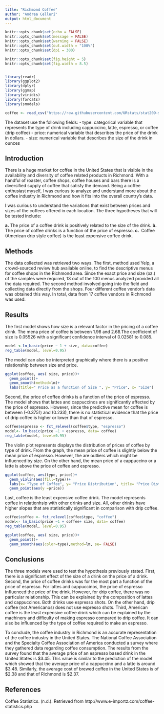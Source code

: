 ```yaml
---
title: "Richmond Coffee"
author: "Andrea Celleri"
output: html_document
---
```


```r
knitr::opts_chunk$set(echo = FALSE)
knitr::opts_chunk$set(message = FALSE)
knitr::opts_chunk$set(warning = FALSE)
knitr::opts_chunk$set(out.width = "100%")
knitr::opts_chunk$set(dpi = 300)

knitr::opts_chunk$set(fig.height = 5)
knitr::opts_chunk$set(fig.width = 8.5)


library(readr)
library(ggplot2)
library(dplyr)
library(ggmap)
library(viridis)
library(forcats)
library(smodels)
```


```r
coffee <- read_csv("https://raw.githubusercontent.com/URstats/stat209-s18-andreacelleri/master/coffee.csv")
```

The dataset use the following fields:
- type: categorical variable that represents the type of drink including cappuccino, latte, espresso, or coffee (drip coffee) 
- price: numerical variable that describes the price of the drink in dollars. 
- size: numerical variable that describes the size of the drink in ounces  


## Introduction

There is a huge market for coffee in the United States that is visible in the availability and diversity of coffee related products in Richmond. With a handful of roaster, coffee shops, coffee houses and bars there is a diversified supply of coffee that satisfy the demand. Being a coffee enthusiast myself, I was curious to analyze and understand more about the coffee industry in Richmond and how it fits into the overall country’s data.

I was curious to understand the variations that exist between prices and sizes of the coffees offered in each location. The three hypotheses that will be tested include:


**a.**	The price of a coffee drink is positively related to the size of the drink.
**b.**	The price of coffee drinks is a function of the price of espresso.
**c. **	Coffee (American drip style coffee) is the least expensive coffee drink. 



## Methods

The data collected was retrieved two ways. The first, method used Yelp, a crowd-sourced review hub available online, to find the descriptive menus for coffee shops in the Richmond area. Since the exact price and size (oz.) of the samples were required, 13 out of the 100 menus analyzed provided all the data required. The second method involved going into the field and collecting data directly from the shops. Four different coffee vendor’s data was obtained this way. In total, data from 17 coffee vendors in Richmond was used.


## Results

The first model shows how size is a relevant factor in the pricing of a coffee drink. The mena price of coffee is between 1.98 and 2.68.The coefficient of size is 0.05526 with a significant confidence interval of 0.02581 to 0.085. 


```r
model <-lm_basic(price ~ 1 + size, data=coffee)
reg_table(model, level=0.95)

```

The model can also be interpreted graphically where there is a positive relationship between size and price. 

```r
ggplot(coffee, aes( size, price))+
  geom_point()+ 
  geom_smooth(method=lm)+
  labs(title=" Price as a function of Size ", y= "Price", x= "Size")
```


Second, the price of coffee drinks is a function of the price of espresso. The model shows that lattes and cappuccinos are significantly affected by the price of espresso. However, since the predictive mean for coffee is between (-0.3751) and (0.233), there is no statistical evidence that the price of drip coffee is higher or lower than that of espresso. 


```r
coffee$espresso <- fct_relevel(coffee$type, "espresso")
model<- lm_basic(price ~1 + espresso, data= coffee)
reg_table(model, level=0.95)
```

The violin plot represents displays the distribution of prices of coffee by type of drink. From the graph, the mean price of coffee is slightly below the mean price of espresso. However, the are outliers which might be influenced by size. On the other hand, the mean price of a cappuccino or a latte is above the price of coffee and espresso. 

```r
ggplot(coffee, aes(type, price))+
  geom_violin(aes(fill=type))+ 
  labs(x= "Type of Coffee", y= "Price Distribution", title= "Price Distribution for Coffee in Richmond") +
  geom_point(aes(y =price))


```


Last, coffee is the least expensive coffee drink. The model represents coffee in relationhsip with other drinks and size. All, other drinks have higher slopes that are statistically significant in comparison with drip coffee. 

```r
coffee$coffee <- fct_relevel(coffee$type, "coffee")
model<- lm_basic(price ~1 + coffee+ size, data= coffee)
reg_table(model, level=0.95)
```



```r
ggplot(coffee, aes( size, price))+
  geom_point()+ 
  geom_smooth(aes(color=type),method=lm, se= FALSE)
```




## Conclusions

The three models were used to test the hypothesis previously stated. First, there is a significant effect of the size of a drink on the price of a drink. Second, the price of coffee drinks was for the most part a function of the price of espresso. For lattes and cappuccinos, the price of espresso influenced the price of the drink. However, for drip coffee, there was no particular relationship. This can be explained by the composition of lattes and cappuccinos. Both drinks use espresso shots. On the other hand, drip coffee (not Americanos) does not use espresso shots. 
Third, American coffee is the least expensive coffee drink which can be explained by the machinery and difficulty of making espresso compared to drip coffee. It can also be influenced by the type of coffee required to make an espresso. 

To conclude, the coffee industry in Richmond is an accurate representation of the coffee industry in the United States. The National Coffee Association and the Specialty Coffee Association of America conducted a survey where they gathered data regarding coffee consumption. The results from the survey found that the average price of an espresso based drink in the United States is $3.45. This value is similar to the prediction of the model which showed that the average price of a cappuccino and a latte is around $3.48. Similarly, the average cost of brewed coffee in the United States is of $2.38 and that of Richmond is $2.37.

## References

Coffee Statistics. (n.d.). Retrieved from http://www.e-importz.com/coffee-statistics.php



